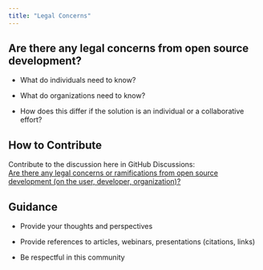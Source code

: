 ```yaml
---
title: "Legal Concerns"
---
```


## Are there any legal concerns from open source development?

-   What do individuals need to know?

-   What do organizations need to know?

-   How does this differ if the solution is an individual or a collaborative effort?

## How to Contribute

Contribute to the discussion here in GitHub Discussions:\
[Are there any legal concerns or ramifications from open source development (on the user, developer, organization)?](https://github.com/phuse-org/OSTCDA/discussions/15){target="_blank"}

## Guidance

-   Provide your thoughts and perspectives

-   Provide references to articles, webinars, presentations (citations, links)

-   Be respectful in this community


